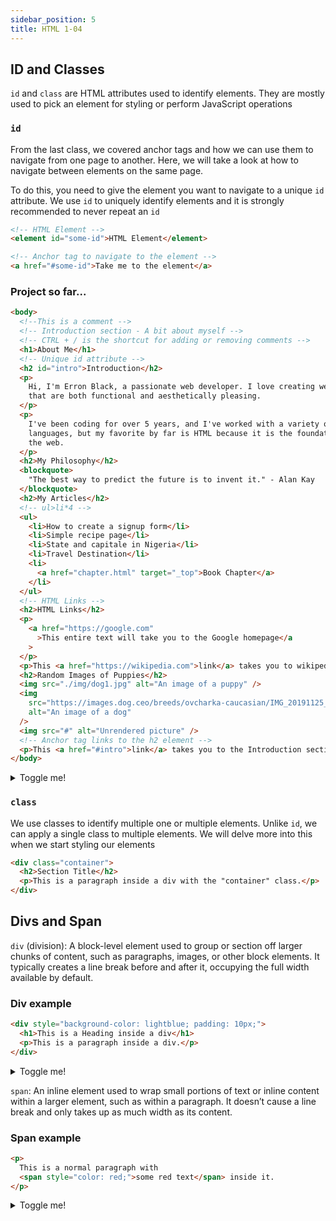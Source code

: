```yaml
---
sidebar_position: 5
title: HTML 1-04
---
```



## ID and Classes

`id` and `class` are HTML attributes used to identify elements. They are mostly used to pick an element for styling or perform JavaScript operations

### `id`

From the last class, we covered anchor tags and how we can use them to navigate from one page to another. Here, we will take a look at how to navigate between elements on the same page.

To do this, you need to give the element you want to navigate to a unique `id` attribute. We use `id` to uniquely identify elements and it is strongly recommended to never repeat an `id`

```html
<!-- HTML Element -->
<element id="some-id">HTML Element</element>

<!-- Anchor tag to navigate to the element -->
<a href="#some-id">Take me to the element</a>
```

### Project so far...

```html {6-7,47-48}
<body>
  <!--This is a comment -->
  <!-- Introduction section - A bit about myself -->
  <!-- CTRL + / is the shortcut for adding or removing comments -->
  <h1>About Me</h1>
  <!-- Unique id attribute -->
  <h2 id="intro">Introduction</h2>
  <p>
    Hi, I'm Erron Black, a passionate web developer. I love creating websites
    that are both functional and aesthetically pleasing.
  </p>
  <p>
    I've been coding for over 5 years, and I've worked with a variety of
    languages, but my favorite by far is HTML because it is the foundation of
    the web.
  </p>
  <h2>My Philosophy</h2>
  <blockquote>
    "The best way to predict the future is to invent it." - Alan Kay
  </blockquote>
  <h2>My Articles</h2>
  <!-- ul>li*4 -->
  <ul>
    <li>How to create a signup form</li>
    <li>Simple recipe page</li>
    <li>State and capitale in Nigeria</li>
    <li>Travel Destination</li>
    <li>
      <a href="chapter.html" target="_top">Book Chapter</a>
    </li>
  </ul>
  <!-- HTML Links -->
  <h2>HTML Links</h2>
  <p>
    <a href="https://google.com"
      >This entire text will take you to the Google homepage</a
    >
  </p>
  <p>This <a href="https://wikipedia.com">link</a> takes you to wikipedia.</p>
  <h2>Random Images of Puppies</h2>
  <img src="./img/dog1.jpg" alt="An image of a puppy" />
  <img
    src="https://images.dog.ceo/breeds/ovcharka-caucasian/IMG_20191125_161809.jpg"
    alt="An image of a dog"
  />
  <img src="#" alt="Unrendered picture" />
  <!-- Anchor tag links to the h2 element -->
  <p>This <a href="#intro">link</a> takes you to the Introduction section</p>
</body>
```

<details>
  <summary>Toggle me!</summary>
  <HtmlOutput>
        <body>
        {/* <!--This is a comment -->
        <!-- Introduction section - A bit about myself -->
        <!-- CTRL + / is the shortcut for adding or removing comments --> */}
        <h1>About Me</h1>
        <h2 id="intro">Introduction</h2>
        <p>
            Hi, I'm Erron Black, a passionate web developer. I love creating
            websites that are both functional and aesthetically pleasing.
        </p>
        <p>
            I've been coding for over 5 years, and I've worked with a variety of
            languages, but my favorite by far is HTML because it is the
            foundation of the web.
        </p>
        <h2>My Philosophy</h2>
        <blockquote>
            "The best way to predict the future is to invent it." - Alan Kay
        </blockquote>
        <h2>My Articles</h2>
        {/* <!-- ul>li*4 --> */}
        <ul>
            <li>How to create a signup form</li>
            <li>Simple recipe page</li>
            <li>State and capitale in Nigeria</li>
            <li>Travel Destination</li>
            <li>
                <a className="anchor-style" href="https://google.com" target="_top">Google Homepage</a>
            </li>
        </ul>
        {/* <!-- HTML Links --> */}
        <h2>HTML Links</h2>
        <p>
            <a href="https://google.com"
                >This entire text will take you to the Google homepage</a>
        </p>
        <p>
            This <a className="anchor-style" href="https://wikipedia.com">link</a> takes you to
            wikipedia.
        </p>
        <h2>Random Images of Puppies</h2>
        <img src={dog1} alt="An image of a puppy" />
        <img
            src="https://images.dog.ceo/breeds/ovcharka-caucasian/IMG_20191125_161809.jpg"
            alt="An image of a dog"
        />
        <p>This <a className="anchor-style" href="#intro">link</a> takes you to the Introduction section</p>
    </body>
  </HtmlOutput>
</details>

### `class`

We use classes to identify multiple one or multiple elements. Unlike `id`, we can apply a single class to multiple elements. We will delve more into this when we start styling our elements

```html
<div class="container">
  <h2>Section Title</h2>
  <p>This is a paragraph inside a div with the "container" class.</p>
</div>
```

## Divs and Span

`div` (division): A block-level element used to group or section off larger chunks of content, such as paragraphs, images, or other block elements. It typically creates a line break before and after it, occupying the full width available by default.

### Div example

```html
<div style="background-color: lightblue; padding: 10px;">
  <h1>This is a Heading inside a div</h1>
  <p>This is a paragraph inside a div.</p>
</div>
```

<details>
  <summary>Toggle me!</summary>
  <HtmlOutput>
    <div style={{ backgroundColor: "lightblue", padding: "10px" }}>
      <h1>This is a Heading inside a div</h1>
      <p>This is a paragraph inside a div.</p>
    </div>
  </HtmlOutput>
</details>

`span`: An inline element used to wrap small portions of text or inline content within a larger element, such as within a paragraph. It doesn’t cause a line break and only takes up as much width as its content.

### Span example

```html
<p>
  This is a normal paragraph with
  <span style="color: red;">some red text</span> inside it.
</p>
```

<details>
  <summary>Toggle me!</summary>
  <HtmlOutput>
    <p>
      This is a normal paragraph with{" "}
      <span style={{ color: "red" }}>some red text</span> inside it.
    </p>
  </HtmlOutput>
</details>
